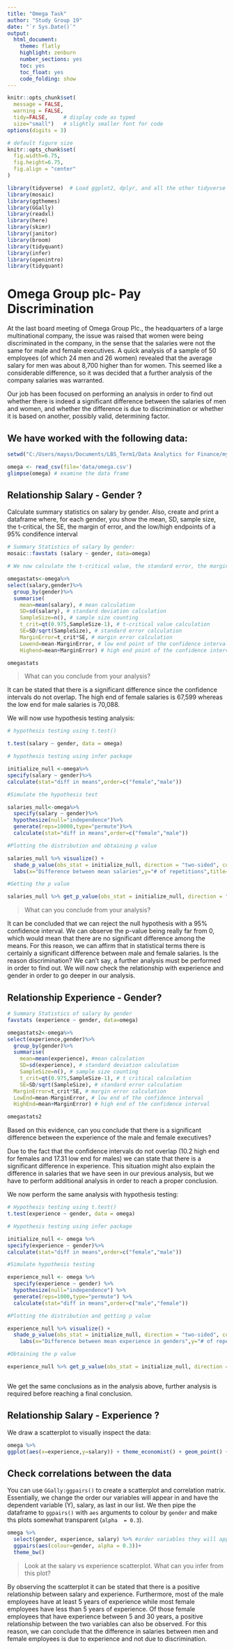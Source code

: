 ```yaml
---
title: "Omega Task"
author: "Study Group 19"
date: "`r Sys.Date()`"
output:
  html_document:
    theme: flatly
    highlight: zenburn
    number_sections: yes
    toc: yes
    toc_float: yes
    code_folding: show
---
```



```r
knitr::opts_chunk$set(
  message = FALSE, 
  warning = FALSE, 
  tidy=FALSE,     # display code as typed
  size="small")   # slightly smaller font for code
options(digits = 3)

# default figure size
knitr::opts_chunk$set(
  fig.width=6.75, 
  fig.height=6.75,
  fig.align = "center"
)
```


```r
library(tidyverse)  # Load ggplot2, dplyr, and all the other tidyverse packages
library(mosaic)
library(ggthemes)
library(GGally)
library(readxl)
library(here)
library(skimr)
library(janitor)
library(broom)
library(tidyquant)
library(infer)
library(openintro)
library(tidyquant)
```


# Omega Group plc- Pay Discrimination


At the last board meeting of Omega Group Plc., the headquarters of a large multinational company, the issue was raised that women were being discriminated in the company, in the sense that the salaries were not the same for male and female executives. A quick analysis of a sample of 50 employees (of which 24 men and 26 women) revealed that the average salary for men was about 8,700 higher than for women. This seemed like a considerable difference, so it was decided that a further analysis of the company salaries was warranted. 

Our job has been focused on performing an analysis in order to find out whether there is indeed a significant difference between the salaries of men and women, and whether the difference is due to discrimination or whether it is based on another, possibly valid, determining factor. 


## We have worked with the following data:


```r
setwd("C:/Users/mayss/Documents/LBS_Term1/Data Analytics for Finance/my_website/content/projects/project1")

omega <- read_csv(file='data/omega.csv')
glimpse(omega) # examine the data frame
```

## Relationship Salary - Gender ?

Calculate summary statistics on salary by gender. Also, create and print a dataframe where, for each gender, you show the mean, SD, sample size, the t-critical, the SE, the margin of error, and the low/high endpoints of a 95% condifence interval

```r
# Summary Statistics of salary by gender:
mosaic::favstats (salary ~ gender, data=omega)

# We now calculate the t-critical value, the standard error, the margin of error and the low/high endpoints of a 95% condifence interval:

omegastats<-omega%>%
select(salary,gender)%>%
  group_by(gender)%>%
  summarise(
    mean=mean(salary), # mean calculation
    SD=sd(salary), # standard deviation calculation
    SampleSize=n(), # sample size counting
    t_crit=qt(0.975,SampleSize-1), # t-critical value calculation
    SE=SD/sqrt(SampleSize), # standard error calculation
    MarginError=t_crit*SE, # margin error calculation
    Lowend=mean-MarginError, # low end point of the confidence interval
    Highend=mean+MarginError) # high end point of the confidence interval

omegastats

```

> What can you conclude from your analysis? 

It can be stated that there is a significant difference since the confidence intervals do not overlap. The high end of female salaries is 67,599 whereas the low end for male salaries is 70,088.



We will now use hypothesis testing analysis:

```r
# hypothesis testing using t.test() 

t.test(salary ~ gender, data = omega)

# hypothesis testing using infer package

initialize_null <-omega%>%
specify(salary ~ gender)%>%
calculate(stat="diff in means",order=c("female","male")) 

#Simulate the hypothesis test

salaries_null<-omega%>%
  specify(salary ~ gender)%>%
  hypothesize(null="independence")%>%
  generate(reps=10000,type="permute")%>%
  calculate(stat="diff in means",order=c("female","male"))

#Plotting the distribution and obtaining p value

salaries_null %>% visualize() +
  shade_p_value(obs_stat = initialize_null, direction = "two-sided", color="black")+
  labs(x="Difference between mean salaries",y="# of repetitions",title="Any significant difference between men and women's salaries?",subtitle="Null hypothesis distribution and p-value")+theme_economist()

#Getting the p value

salaries_null %>% get_p_value(obs_stat = initialize_null, direction = "two_sided")


```

> What can you conclude from your analysis? 

It can be concluded that we can reject the null hypothesis with a 95% confidence interval. We can observe the p-value being really far from 0, which would mean that there are no significant difference among the means. For this reason, we can affirm that in statistical terms there is certainly a significant difference between male and female salaries. Is the reason discrimination? We can't say, a further analysis must be performed in order to find out. We will now check the relationship with experience and gender in order to go deeper in our analysis.


## Relationship Experience - Gender?

```r
# Summary Statistics of salary by gender
favstats (experience ~ gender, data=omega)

omegastats2<-omega%>%
select(experience,gender)%>%
  group_by(gender)%>%
  summarise(
    mean=mean(experience), #mean calculation
    SD=sd(experience), # standard deviation calculation
    SampleSize=n(), # sample size counting
    t_crit=qt(0.975,SampleSize-1), # t critical calculation
    SE=SD/sqrt(SampleSize), # standard error calculation
  MarginError=t_crit*SE, # margin error calculation
  LowEnd=mean-MarginError, # low end of the confidence interval
  HighEnd=mean+MarginError) # high end of the confidence interval

omegastats2


```

Based on this evidence, can you conclude that there is a significant difference between the experience of the male and female executives? 

Due to the fact that the confidence intervals do not overlap (10.2 high end for females and 17.31 low end for males) we can state that there is a significant difference in experience. This situation might also explain the difference in salaries that we have seen in our previous analysis, but we have to perform additional analysis in order to reach a proper conclusion.

We now perform the same analysis with hypothesis testing:


```r

# Hypothesis testing using t.test() 
t.test(experience ~ gender, data = omega)

# Hypothesis testing using infer package

initialize_null <- omega %>%
specify(experience ~ gender)%>%
calculate(stat="diff in means",order=c("female","male")) 

#Simulate hypothesis testing

experience_null <- omega %>%
  specify(experience ~ gender) %>%
  hypothesize(null="independence") %>%
  generate(reps=1000,type="permute") %>%
  calculate(stat="diff in means",order=c("male","female"))

#Plotting the distribution and getting p value

experience_null %>% visualize() +
  shade_p_value(obs_stat = initialize_null, direction = "two-sided", color ="black")+
    labs(x="Difference between mean experience in genders",y="# of repetitions",title="any significant difference between men and women's experience?",subtitle="Null hypothesis distribution and p-value")+theme_economist()

#Obtaining the p value

experience_null %>% get_p_value(obs_stat = initialize_null, direction = "two_sided")



```

We get the same conclusions as in the analysis above, further analysis is required before reaching a final conclusion.



## Relationship Salary - Experience ?

We draw a scatterplot to visually inspect the data:


```r

omega %>% 
ggplot(aes(x=experience,y=salary)) + theme_economist() + geom_point() + geom_line() + labs(title="Experience vs salary relationship",x="Years of Experience",y="Salary $")

```


## Check correlations between the data
You can use `GGally:ggpairs()` to create a scatterplot and correlation matrix. Essentially, we change the order our variables will appear in and have the dependent variable (Y), salary, as last in our list. We then pipe the dataframe to `ggpairs()` with `aes` arguments to colour by `gender` and make ths plots somewhat transparent (`alpha  = 0.3`).

```r
omega %>% 
  select(gender, experience, salary) %>% #order variables they will appear in ggpairs()
  ggpairs(aes(colour=gender, alpha = 0.3))+
  theme_bw()
```

> Look at the salary vs experience scatterplot. What can you infer from this plot? 

By observing the scatterplot it can be stated that there is a positive relationship between salary and experience. Furthermore, most of the male employees have at least 5 years of experience while most female employees have less than 5 years of experience. Of those female employees that have experience between 5 and 30 years, a positive relationship between the two variables can also be observed. For this reason, we can conclude that the difference in salaries between men and female employees is due to experience and not due to discrimination.

